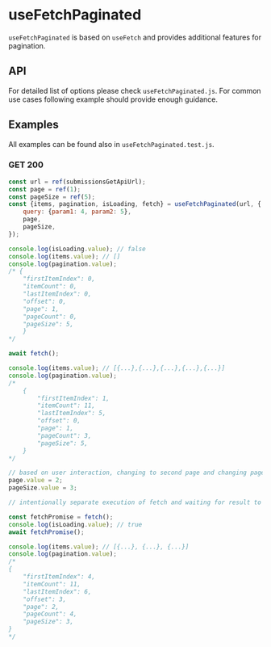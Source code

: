 
<Meta title="Composables/useFetchPaginated" />

# useFetchPaginated

`useFetchPaginated` is based on `useFetch` and provides additional features for pagination.

## API

For detailed list of options please check `useFetchPaginated.js`. For common use cases following example should provide enough guidance.

## Examples

All examples can be found also in `useFetchPaginated.test.js`.

### GET 200

```javascript
const url = ref(submissionsGetApiUrl);
const page = ref(1);
const pageSize = ref(5);
const {items, pagination, isLoading, fetch} = useFetchPaginated(url, {
	query: {param1: 4, param2: 5},
	page,
	pageSize,
});

console.log(isLoading.value); // false
console.log(items.value); // []
console.log(pagination.value);
/* {
	"firstItemIndex": 0,
	"itemCount": 0,
	"lastItemIndex": 0,
	"offset": 0,
	"page": 1,
	"pageCount": 0,
	"pageSize": 5,
	} 
*/

await fetch();

console.log(items.value); // [{...},{...},{...},{...},{...}]
console.log(pagination.value);
/*
	{
		"firstItemIndex": 1,
		"itemCount": 11,
		"lastItemIndex": 5,
		"offset": 0,
		"page": 1,
		"pageCount": 3,
		"pageSize": 5,
	}
*/

// based on user interaction, changing to second page and changing pageSize to 3
page.value = 2;
pageSize.value = 3;

// intentionally separate execution of fetch and waiting for result to illustrate isLoading=true

const fetchPromise = fetch();
console.log(isLoading.value); // true
await fetchPromise();

console.log(items.value); // [{...}, {...}, {...}]
console.log(pagination.value);
/*
{
	"firstItemIndex": 4,
	"itemCount": 11,
	"lastItemIndex": 6,
	"offset": 3,
	"page": 2,
	"pageCount": 4,
	"pageSize": 3,
}
*/
```
